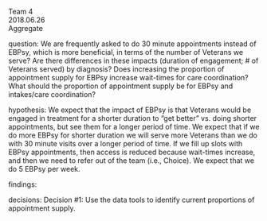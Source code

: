 Team 4  
2018.06.26  
Aggregate  

question: We are frequently asked to do 30 minute appointments instead of EBPsy, which is more beneficial, in terms of the number of Veterans we serve? Are there differences in these impacts (duration of engagement; # of Veterans served)  by diagnosis? Does increasing the proportion of appointment supply for EBPsy increase wait-times for care coordination? What should the proportion of appointment supply be for EBPsy and intakes/care coordination?  

hypothesis: We expect that the impact of EBPsy is that Veterans would be engaged in treatment for a shorter duration to "get better" vs. doing shorter appointments, but see them for a longer period of time. We expect that if we do more EBPsy for shorter duration we will serve more Veterans than we do with 30 minute visits over a longer period of time. If we fill up slots with EBPsy appointments, then access is reduced because wait-times increase, and then we need to refer out of the team (i.e., Choice). We expect that we do 5 EBPsy per week.  

findings:  

decisions: Decision #1: Use the data tools to identify current proportions of appointment supply.  

